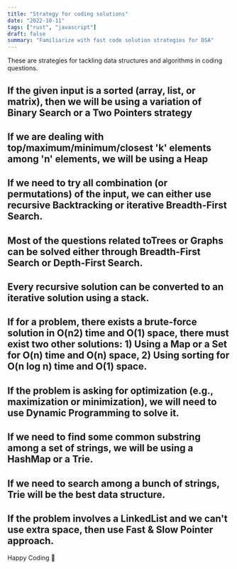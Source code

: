 ```yaml
---
title: "Strategy for coding solutions"
date: "2022-10-11"
tags: ["rust", "javascript"]
draft: false
summary: "Familiarize with fast code solution strategies for DSA"
---
```


These are strategies for tackling data structures and algorithms in coding questions.

## If the given input is a sorted (array, list, or matrix), then we will be using a variation of Binary Search or a Two Pointers strategy

## If we are dealing with top/maximum/minimum/closest 'k' elements among 'n' elements, we will be using a Heap

## If we need to try all combination (or permutations) of the input, we can either use recursive Backtracking or iterative Breadth-First Search.

## Most of the questions related toTrees or Graphs can be solved either through Breadth-First Search or Depth-First Search.

## Every recursive solution can be converted to an iterative solution using a stack.

## If for a problem, there exists a brute-force solution in O(n2) time and O(1) space, there must exist two other solutions: 1) Using a Map or a Set for O(n) time and O(n) space, 2) Using sorting for O(n log n) time and O(1) space.

## If the problem is asking for optimization (e.g., maximization or minimization), we will need to use Dynamic Programming to solve it.

## If we need to find some common substring among a set of strings, we will be using a HashMap or a Trie.

## If we need to search among a bunch of strings, Trie will be the best data structure.

## If the problem involves a LinkedList and we can't use extra space, then use Fast & Slow Pointer approach.

Happy Coding 🎉
